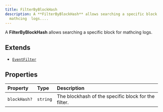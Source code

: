 ```yaml
---
title: FilterByBlockHash
description: A **FilterByBlockHash** allows searching a specific block for
  mathcing  logs....
---
```


A **FilterByBlockHash** allows searching a specific block for mathcing
 logs.

## Extends

- [`EventFilter`](/content/interfaces/EventFilter.mdx)

## Properties

| Property | Type | Description |
| :------ | :------ | :------ |
| `blockHash?` | `string` | The blockhash of the specific block for the filter. |
